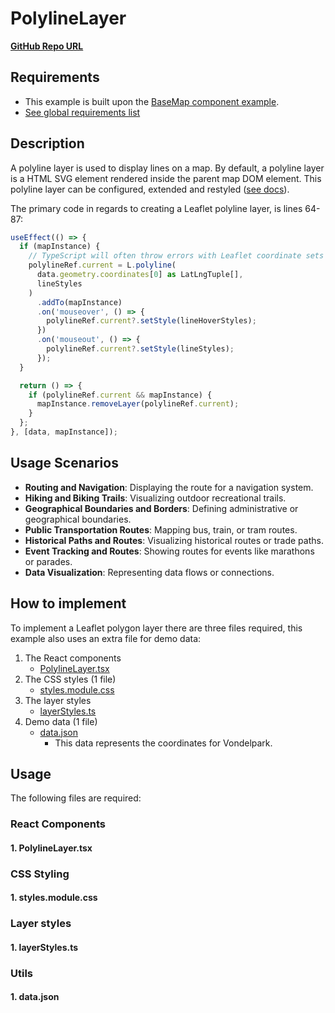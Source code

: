 
<Meta of={PolylineLayerStories} />

# PolylineLayer

**<a href="https://github.com/Amsterdam/ee-react-map-demos/tree/main/src/pages/PolylineLayer" target="_blank">GitHub Repo URL</a>**

## Requirements

- This example is built upon the [BaseMap component example](../?path=/docs/react-baselayer--docs).
- [See global requirements list](../?path=/docs/global-requirements--docs)

## Description

A polyline layer is used to display lines on a map. By default, a polyline layer is a HTML SVG element rendered inside the parent map DOM element. This polyline layer can be configured, extended and restyled (<a href="https://leafletjs.com/reference.html#polyline" target="_blank">see docs</a>).

The primary code in regards to creating a Leaflet polyline layer, is lines 64-87:

```js
useEffect(() => {
  if (mapInstance) {
    // TypeScript will often throw errors with Leaflet coordinate sets if you don't explicitly cast the type
    polylineRef.current = L.polyline(
      data.geometry.coordinates[0] as LatLngTuple[],
      lineStyles
    )
      .addTo(mapInstance)
      .on('mouseover', () => {
        polylineRef.current?.setStyle(lineHoverStyles);
      })
      .on('mouseout', () => {
        polylineRef.current?.setStyle(lineStyles);
      });
  }

  return () => {
    if (polylineRef.current && mapInstance) {
      mapInstance.removeLayer(polylineRef.current);
    }
  };
}, [data, mapInstance]);
```

## Usage Scenarios

- **Routing and Navigation**: Displaying the route for a navigation system.
- **Hiking and Biking Trails**: Visualizing outdoor recreational trails.
- **Geographical Boundaries and Borders**: Defining administrative or geographical boundaries.
- **Public Transportation Routes**: Mapping bus, train, or tram routes.
- **Historical Paths and Routes**: Visualizing historical routes or trade paths.
- **Event Tracking and Routes**: Showing routes for events like marathons or parades.
- **Data Visualization**: Representing data flows or connections.

## How to implement

To implement a Leaflet polygon layer there are three files required, this example also uses an extra file for demo data:

1. The React components
    - [PolylineLayer.tsx](#1-polylinelayertsx)
2. The CSS styles (1 file)
    - [styles.module.css](#1-stylesmodulecss)
3. The layer styles
    - [layerStyles.ts](#1-layerstylests)
4. Demo data (1 file)
    - [data.json](#1-datajson)
      - This data represents the coordinates for Vondelpark.

## Usage

The following files are required:

### React Components

#### 1. PolylineLayer.tsx

<Source code={PolylineLayer} />

### CSS Styling

#### 1. styles.module.css

<Source code={styles} />

### Layer styles

#### 1. layerStyles.ts

<Source code={layerStyles} />

### Utils

#### 1. data.json

<Source code={data} />